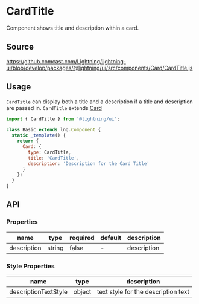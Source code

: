 
# CardTitle

Component shows title and description within a card.

## Source

https://github.comcast.com/Lightning/lightning-ui/blob/develop/packages/@lightning/ui/src/components/Card/CardTitle.js

## Usage

`CardTitle` can display both a title and a description if a title and description are passed in.
`CardTitle` extends [Card](?path=/docs/patterns-card--base)

```js
import { CardTitle } from '@lightning/ui';

class Basic extends lng.Component {
  static _template() {
    return {
      Card: {
        type: CardTitle,
        title: 'CardTitle',
        description: 'Description for the Card Title'
      }
    };
  }
}
```

<Canvas>
  <Story id="tiles-cards-cardtitle--card-title" />
</Canvas>

## API

### Properties

| name        | type   | required | default | description |
| ----------- | ------ | -------- | ------- | ----------- |
| description | string | false    | -       | description |

### Style Properties

| name                 | type   | description                         |
| -------------------- | ------ | ----------------------------------- |
| descriptionTextStyle | object | text style for the description text |
